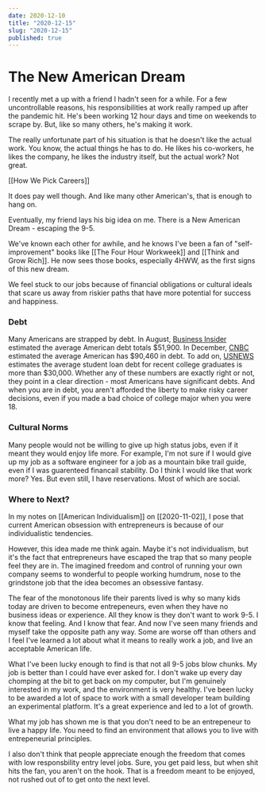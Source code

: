 ```yaml
---
date: 2020-12-10
title: "2020-12-15"
slug: "2020-12-15"
published: true
---
```


# The New American Dream 
I recently met a up with a friend I hadn't seen for a while. For a few uncontrollable reasons, his responsibilities at work really ramped up after the pandemic hit. He's been working 12 hour days and time on weekends to scrape by. But, like so many others, he's making it work.  

The really unfortunate part of his situation is that he doesn't like the actual work. You know, the actual things he has to do. He likes his co-workers, he likes the company, he likes the industry itself, but the actual work? Not great. 

[[How We Pick Careers]]

It does pay well though. And like many other American's, that is enough to hang on. 

Eventually, my friend lays his big idea on me. There is a New American Dream - escaping the 9-5.

We've known each other for awhile, and he knows I've been a fan of "self-improvement" books like [[The Four Hour Workweek]] and [[Think and Grow Rich]]. He now sees those books, especially 4HWW, as the first signs of this new dream. 

We feel stuck to our jobs because of financial obligations or cultural ideals that scare us away from riskier paths that have more potential for success and happiness. 

### Debt 
Many Americans are strapped by debt. In August, [Business Insider](https://www.businessinsider.com/personal-finance/average-american-debt) estimated the average American debt totals $51,900. In December, [CNBC](https://www.cnbc.com/select/average-american-debt-by-age/) estimated the average American has $90,460 in debt. To add on, [USNEWS](https://www.usnews.com/education/best-colleges/paying-for-college/articles/see-how-student-loan-borrowing-has-risen-in-10-years#:~:text=The%20average%20student%20loan%20debt,according%20to%20U.S%20News%20data.) estimates the average student loan debt for recent college graduates is more than $30,000. 
Whether any of these numbers are exactly right or not, they point in a clear direction - most Americans have significant debts. And when you are in debt, you aren't afforded the liberty to make risky career decisions, even if you made a bad choice of college major when you were 18. 


### Cultural Norms  
Many people would not be willing to give up high status jobs, even if it meant they would enjoy life more. For example, I'm not sure if I would give up my job as a software engineer for a job as a mountain bike trail guide, even if I was guarenteed financail stability. Do I think I would like that work more? Yes. But even still, I have reservations. Most of which are social. 


### Where to Next? 
In my notes on [[American Individualism]] on [[2020-11-02]], I pose that current American obsession with entrepreneurs is because of our individualistic tendencies. 

However, this idea made me think again. Maybe it's not individualism, but it's the fact that entrepreneurs have escaped the trap that so many people feel they are in. The imagined freedom and control of running your own company seems to wonderful to people working humdrum, nose to the grindstone job that the idea becomes an obsessive fantasy. 

The fear of the monotonous life their parents lived is why so many kids today are driven to become entrepeneurs, even when they have no business ideas or experience. All they know is they don't want to work 9-5. I know that feeling. And I know that fear. And now I've seen many friends and myself take the opposite path any way. Some are worse off than others and I feel I've learned a lot about what it means to really work a job, and live an acceptable American life. 

What I've been lucky enough to find is that not all 9-5 jobs blow chunks. My job is better than I could have ever asked for. I don't wake up every day chomping at the bit to get back on my computer, but I'm genuinely interested in my work, and the environment is very healthy. I've been lucky to be awarded a lot of space to work with a small developer team building an experimental platform. It's a great experience and led to a lot of growth. 

What my job has shown me is that you don't need to be an entrepeneur to live a happy life. You need to find an environment that allows you to live with entrepeneurial principles. 

I also don't think that people appreciate enough the freedom that comes with low responsbility entry level jobs. Sure, you get paid less, but when shit hits the fan, you aren't on the hook. That is a freedom meant to be enjoyed, not rushed out of to get onto the next level. 
